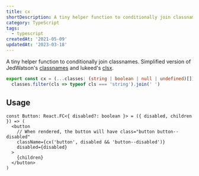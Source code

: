 ```yaml
---
title: cx
shortDescription: A tiny helper function to conditionally join classnames.
category: TypeScript
tags:
  - typescript
createdAt: '2021-05-09'
updatedAt: '2023-03-18'
---
```


A tiny helper function to conditionally join classnames. Simplified version of
JedWatson's [classnames](https://github.com/JedWatson/classnames) and lukeed's
[clsx](https://github.com/lukeed/clsx).

```typescript title="cx.ts" caption="yo"
export const cx = (...classes: (string | boolean | null | undefined)[]) =>
  classes.filter(cls => typeof cls === 'string').join(' ')
```

## Usage

```tsx {3-4} jsKeepLines
const Button: React.FC<{ disabled?: boolean }> = ({ disabled, children }) => (
  <button
    // When rendered, the button will have class="button button--disabled"
    className={cx('button', disabled && 'button--disabled')}
    disabled={disabled}
  >
    {children}
  </button>
)
```
